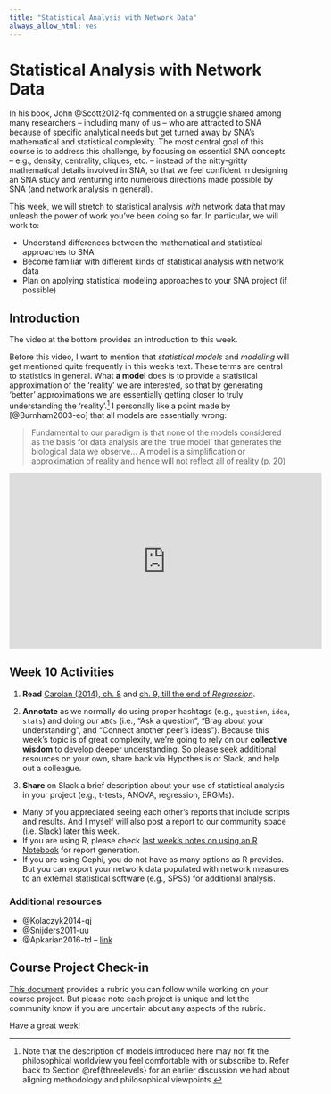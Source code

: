 ```yaml
---
title: "Statistical Analysis with Network Data"
always_allow_html: yes
---
```


# Statistical Analysis with Network Data {#ch10}

In his book, John @Scott2012-fq commented on a struggle shared among many researchers -- including many of us -- who are attracted to SNA because of specific analytical needs but get turned away by SNA's mathematical and statistical complexity. The most central goal of this course is to address this challenge, by focusing on essential SNA concepts -- e.g., density, centrality, cliques, etc. -- instead of the nitty-gritty mathematical details involved in SNA, so that we feel confident in designing an SNA study and venturing into numerous directions made possible by SNA (and network analysis in general).

This week, we will stretch to statistical analysis *with* network data that may unleash the power of work you've been doing so far. In particular, we will work to:

- Understand differences between the mathematical and statistical approaches to SNA
- Become familiar with different kinds of statistical analysis with network data
- Plan on applying statistical modeling approaches to your SNA project (if possible)

## Introduction

The video at the bottom provides an introduction to this week. 

Before this video, I want to mention that *statistical models* and *modeling* will get mentioned quite frequently in this week's text. These terms are central to statistics in general. What **a model** does is to provide a statistical approximation of the 'reality' we are interested, so that by generating 'better' approximations we are essentially getting closer to truly understanding the 'reality'.[^1] I personally like a point made by [@Burnham2003-eo] that all models are essentially wrong:

> Fundamental to our paradigm is that none of the models considered as the basis for data analysis are the 'true model' that generates the biological data we observe... A model is a simplification or approximation of reality and hence will not reflect all of reality (p. 20)

[^1]: Note that the description of models introduced here may not fit the philosophical worldview you feel comfortable with or subscribe to. Refer back to Section \@ref{threelevels} for an earlier discussion we had about aligning methodology and philosophical viewpoints. 

<iframe width="560" height="315" src="https://www.youtube.com/embed/biz4tapGma0" frameborder="0" allowfullscreen></iframe>

## Week 10 Activities

1. **Read** [Carolan (2014), ch. 8](http://methods.sagepub.com.ezp1.lib.umn.edu/book/social-network-analysis-and-education/n8.xml) and [ch. 9, till the end of *Regression*](http://methods.sagepub.com.ezp1.lib.umn.edu/Book/social-network-analysis-and-education/n9.xml).  

2. **Annotate** as we normally do using proper hashtags (e.g., `question`, `idea`, `stats`) and doing our `ABCs` (i.e., "Ask a question", "Brag about your understanding", and "Connect another peer’s ideas"). Because this week's topic is of great complexity, we're going to rely on our **collective wisdom** to develop deeper understanding. So please seek additional resources on your own, share back via Hypothes.is or Slack, and help out a colleague. 

3. **Share** on Slack a brief description about your use of statistical analysis in your project (e.g., t-tests, ANOVA, regression, ERGMs). 
  - Many of you appreciated seeing each other's reports that include scripts and results. And I myself will also post a report to our community space (i.e. Slack) later this week. 
  - If you are using R, please check [last week's notes on using an R Notebook](https://bookdown.org/chen/snaEd/course-project-check-in.html#use-an-r-notebook) for report generation. 
  - If you are using Gephi, you do not have as many options as R provides. But you can export your network data populated with network measures to an external statistical software (e.g., SPSS) for additional analysis.

### Additional resources

- @Kolaczyk2014-qj
- @Snijders2011-uu
- @Apkarian2016-td -- [link](http://www.annualreviews.org.ezp1.lib.umn.edu/doi/10.1146/annurev.soc.012809.102709)

## Course Project Check-in

[This document](https://drive.google.com/file/d/1PRVF6FDAL9THCnKn2hVNkXuK8SFabT1i/view) provides a rubric you can follow while working on your course project. But please note each project is unique and let the community know if you are uncertain about any aspects of the rubric. 

<!-- Each component is of equal weight and needs to be addressed in your project artifact. -->

<!-- If you propose a different format -- such as an interactive SNA tool for a specific audience -- please get in touch with Bodong to discuss an adapted rubric that will **work for you**. -->

<!-- | Components                                                      | 4-Expert                                                                                                                                                                                                                                                            | 3 | 2 | 1-Novice                                                                                                                                                                         | -->
<!-- |-----------------------------------------------------------------|---------------------------------------------------------------------------------------------------------------------------------------------------------------------------------------------------------------------------------------------------------------------|---|---|----------------------------------------------------------------------------------------------------------------------------------------------------------------------------------| -->
<!-- | Statement of the problem, grounding in the literature           | Very well written. Sets up and articulates an interesting problem that is grounded within a larger context. Provides a concise, thoughtful statement of the problem and its broad significance.                                                                     |   |   | Shows a fundamental lack of understanding of the problem. Poorly written, incomplete, lacks structure.                                                                           | -->
<!-- | Crafting of research questions                                  | Clearly stated, concrete research question(s) developed to address the stated problem. Questions are specific, answerable, and conceptually significant.                                                                                                            |   |   | Questions are too vague, broad, or insignificant.                                                                                                                                | -->
<!-- | Methodology                                                     | Properly uses SNA and its techniques to answer research questions. Design of study shows strong grasp of important research decisions in SNA. Proper combination of SNA with other methodologies when necessary. Network data are managed and transformed properly.                                                     |   |   | Uses SNA incorrectly, either because of a lack of understanding of specific methods or mis-alignment between methods and research questions. Network data are not handled appropriately. | -->
<!-- | Analysis, results, and interpretation                           | Promising results obtained from data analyses. Analyses map back to the questions insightfully. Discusses the limitations of the analysis.                                                                                                                         |   |   | Mis-analyzes data or fails to analyze relevant data. Results do not follow from the analysis and mistakes are made in interpretation.                                             | -->
<!-- | Formatting, documentation of sources, and reproducible research | Citations and references follow the APA Style. Use proper headings and subheadings consistently. Include a concise abstract and keywords. A plus if analysis scripts and results are seamlessly integrated (e.g., as an R Notebook) to support reproducible research. |   |   | No or missing references. Headings and subheadings inconsistent or absent altogether. Missing abstract or keywords.                                                                             | -->

Have a great week!

